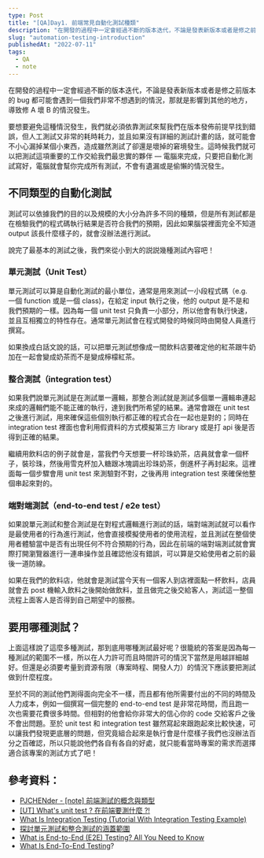 ```yaml
---
type: Post
title: "[QA]Day1. 前端常見自動化測試種類"
description: "在開發的過程中一定會經過不斷的版本迭代，不論是發表新版本或者是修之前版本的 bug 都可能會遇到一個我們非常不想遇到的情況，那就是影響到其他的地方，導致修 A 壞 B 的情況發生。"
slug: "automation-testing-introduction"
publishedAt: "2022-07-11"
tags:
  - QA
  - note
---
```


在開發的過程中一定會經過不斷的版本迭代，不論是發表新版本或者是修之前版本的 bug 都可能會遇到一個我們非常不想遇到的情況，那就是影響到其他的地方，導致修 A 壞 B 的情況發生。

要想要避免這種情況發生，我們就必須依靠測試來幫我們在版本發佈前提早找到錯誤，但人工測試又非常的耗時耗力，並且如果沒有詳細的測試計畫的話，就可能會不小心漏掉某個小東西，造成雖然測試了卻還是壞掉的窘境發生。這時候我們就可以把測試這項重要的工作交給我們最忠實的夥伴 — 電腦來完成，只要把自動化測試寫好，電腦就會幫你完成所有測試，不會有遺漏或是偷懶的情況發生。

## 不同類型的自動化測試

測試可以依據我們的目的以及規模的大小分為許多不同的種類，但是所有測試都是在檢驗我們的程式碼執行結果是否符合我們的預期，因此如果腦袋裡面完全不知道 output 該長什麼樣子的，就會沒辦法進行測試。

說完了最基本的測試之後，我們來從小到大的説説幾種測試內容吧！

### 單元測試（Unit Test）

單元測試可以算是自動化測試的最小單位，通常是用來測試一小段程式碼（e.g. 一個 function 或是一個 class)，在給定 input 執行之後，他的 output 是不是和我們預期的一樣。因為每一個 unit test 只負責一小部分，所以他會有執行快速，並且互相獨立的特性存在。通常單元測試會在程式開發的時候同時由開發人員進行撰寫。

如果換成白話文說的話，可以把單元測試想像成一間飲料店要確定他的紅茶跟牛奶加在一起會變成奶茶而不是變成檸檬紅茶。

### 整合測試（integration test）

如果我們說單元測試是在測試單一邏輯，那整合測試就是測試多個單一邏輯串連起來成的邏輯們能不能正確的執行，達到我們所希望的結果。通常會跟在 unit test 之後進行測試，用來確保這些個別執行都正確的程式合在一起也是對的；同時在 integration test 裡面也會利用假資料的方式模擬第三方 library 或是打 api 後是否得到正確的結果。

繼續用飲料店的例子就會是，當我們今天想要一杯珍珠奶茶，店員就會拿一個杯子，裝珍珠，然後用雪克杯加入糖跟冰塊調出珍珠奶茶，倒進杯子再封起來。這裡面每一個步驟會用 unit test 來測驗對不對，之後再用 integration test 來確保他整個串起來對的。

### 端對端測試（end-to-end test / e2e test）

如果說單元測試和整合測試是在對程式邏輯進行測試的話，端對端測試就可以看作是最使用者的行為進行測試，他會直接模擬使用者的使用流程，並且測試在整個使用者體驗當中是否有出現任何不符合預期的行為，因此在前端的端對端測試就會實際打開瀏覽器進行一連串操作並且確認他沒有錯誤，可以算是交給使用者之前的最後一道防線。

如果在我們的飲料店，他就會是測試當今天有一個客人到店裡面點一杯飲料，店員就會去 post 機輸入飲料之後開始做飲料，並且做完之後交給客人，測試這一整個流程上面客人是否得到自己期望中的服務。

## 要用哪種測試？

上面這樣說了這麼多種測試，那到底用哪種測試最好呢？很籠統的答案是因為每一種測試的範圍不一樣，所以在人力許可而且時間許可的情況下當然是用越詳細越好。但還是必須要考量到資源有限（專案時程、開發人力）的情況下應該要把測試做到什麼程度。

至於不同的測試他們測得面向完全不一樣，而且都有他所需要付出的不同的時間及人力成本，例如一個撰寫一個完整的 end-to-end test 是非常花時間，而且跑一次也需要花費很多時間。但相對的他會給你非常大的信心你的 code 交給客戶之後不會出問題。至於 unit test 和 integration test 雖然寫起來跟跑起來比較快速，可以讓我們發現更底層的問題，但究竟組合起來是執行會是什麼樣子我們也沒辦法百分之百確認，所以只能說他們各自有各自的好處，就只能看當時專案的需求而選擇適合該專案的測試方式了吧！

## 參考資料：

- [PJCHENder - [note] 前端測試的概念與類型](https://pjchender.dev/react/note-front-end-testing-intro/)
- [[UT] What's unit test ? 在前端要測什麼 ?!](https://hsien-w-wei.medium.com/ut-whats-unit-test-%E5%9C%A8%E5%89%8D%E7%AB%AF%E6%98%AF%E8%A6%81%E6%B8%AC%E4%BB%80%E9%BA%BC-a11efc529204)
- [What Is Integration Testing (Tutorial With Integration Testing Example)](https://www.softwaretestinghelp.com/what-is-integration-testing/)
- [探討單元測試和整合測試的涵蓋範圍](https://wadehuanglearning.blogspot.com/2020/01/blog-post.html)
- [What is End-to-End (E2E) Testing? All You Need to Know](https://katalon.com/resources-center/blog/end-to-end-e2e-testing)
- [What Is End-To-End Testing](https://smartbear.com/solutions/end-to-end-testing/)?
